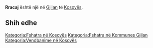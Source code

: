 {{Fshat në 
 | Emri                = Rracaj
 | EmriAlt                = 
 | NAME_SHORT_FORM=      
 | NAME_GENERIC=      
 | NAME_SORT_NAME_RO=      RRACAJ
 | FULL_NAME_RO = Rracaj
 | FULL_NAME_ND_RO=Rracaj
 | SORT_NAME_RG=RRACAJ
 | FULL_NAME_RG=Rracaj
 | FULL_NAME_ND_RG=Rracaj
 | SRP_NAME_SHORT_FORM=      
 | SRP_NAME_GENERIC=      
 | SRP_NAME_SORT_NAME_RO=      
 | SRP_FULL_NAME_RO = 
 | SRP_FULL_NAME_ND_RO=
 | SRP_SORT_NAME_RG=
 | SRP_FULL_NAME_RG=
 | SRP_FULL_NAME_ND_RG=
 | Emri (Rasa dhanore) = 
 | Figura              = 
 | Shteti              = Kosovo
 | Komuna              = Gjilan
 | Kodi postar         = 
 | Sipërfaqja          = 

 | Popullsia           = 

 | Regj. i popullsisë  = 
 | Dend. e popullsisë  = 
 | Faqja zyrtare       = 
 <!--- Koordinatat ----> 
 | Gjerësia            = 42.420833
 | Gjatësia            = 20.35
 | Lartësia            = 
}}
'''Rracaj''' është një [[]] në [[Gjilan]] të [[Kosovës]].

<!-- == Gjeografia == -->
<!-- == Historia == -->
<!-- == Demografia == -->
== Shih edhe ==
{{Komuna Gjilan}}
{{Kosovo-Administrata-Cung}}

[[Kategoria:Fshatra në Kosovës]]
[[Kategoria:Fshatra në Kommunes Gjilan]]
[[Kategoria:Vendbanime në Kosovës]]